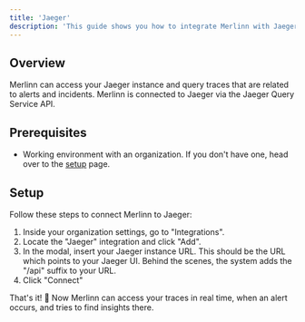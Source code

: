 ```yaml
---
title: 'Jaeger'
description: 'This guide shows you how to integrate Merlinn with Jaeger.'
---
```


## Overview

Merlinn can access your Jaeger instance and query traces that are related to alerts and incidents. Merlinn is connected to Jaeger via the Jaeger Query Service API.

## Prerequisites

- Working environment with an organization. If you don't have one, head over to the [setup](../02-Getting%20started/01-Setup%20Merlinn.md) page.

## Setup

Follow these steps to connect Merlinn to Jaeger:

1. Inside your organization settings, go to "Integrations".
2. Locate the "Jaeger" integration and click "Add".
3. In the modal, insert your Jaeger instance URL. This should be the URL which points to your Jaeger UI. Behind the scenes, the system adds the "/api" suffix to your URL.
4. Click "Connect"

That's it! 🤖 Now Merlinn can access your traces in real time, when an alert occurs, and tries to find insights there.
